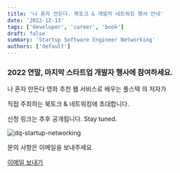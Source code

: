 ```yaml
---
title: '나 혼자 만든다. 북토크 & 개발자 네트워킹 행사 안내'
date: '2022-12-13'
tags: ['developer', 'career', 'book']
draft: false
summary: 'Startup Software Engineer Networking'
authors: ['default']
---
```


### 2022 연말, 마지막 스타트업 개발자 행사에 참여하세요.

나 혼자 만든다 영화 추천 웹 서비스로 배우는 풀스택 의 저자가

직접 주최하는 북토크 & 네트워킹에 초대합니다.

신청 링크는 추후 공개됩니다. Stay tuned.

![dq-startup-networking](https://i.ibb.co/zhmtFdK/001.png)

문의 사항은 이메일을 보내주세요.

[이메일 보내기](mailto:dq.hustlecoding@gmail.com)
